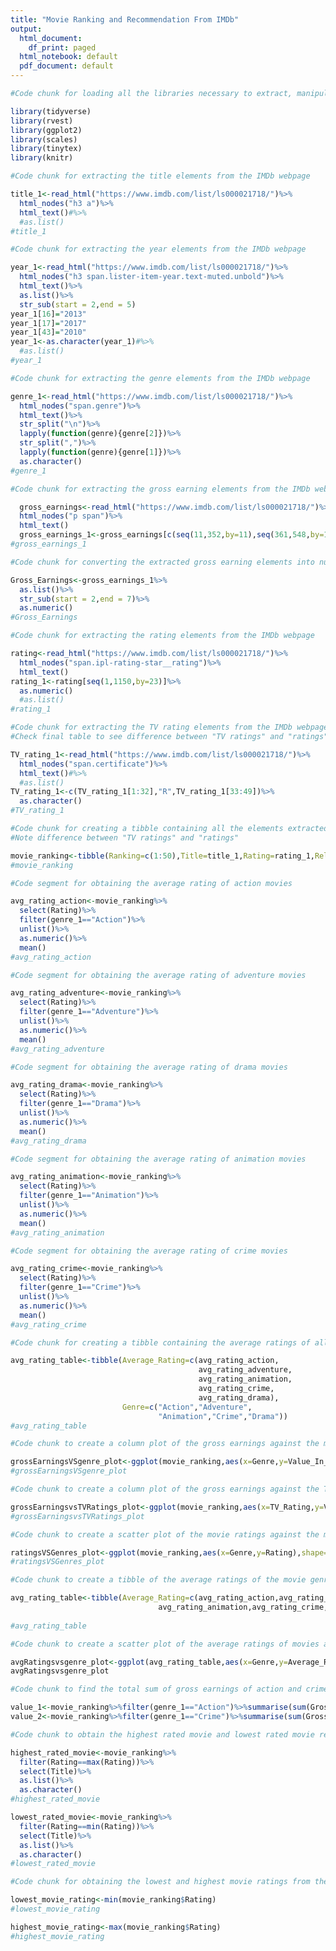 ---
title: "Movie Ranking and Recommendation From IMDb"
output:
  html_document:
    df_print: paged
  html_notebook: default
  pdf_document: default
---


```{r}
#Code chunk for loading all the libraries necessary to extract, manipulate and display the data extracted

library(tidyverse)
library(rvest)
library(ggplot2)
library(scales)
library(tinytex)
library(knitr)
```

```{r}
#Code chunk for extracting the title elements from the IMDb webpage

title_1<-read_html("https://www.imdb.com/list/ls000021718/")%>%
  html_nodes("h3 a")%>%
  html_text()#%>%
  #as.list()
#title_1
```


```{r}
#Code chunk for extracting the year elements from the IMDb webpage

year_1<-read_html("https://www.imdb.com/list/ls000021718/")%>%
  html_nodes("h3 span.lister-item-year.text-muted.unbold")%>%
  html_text()%>%
  as.list()%>%
  str_sub(start = 2,end = 5)
year_1[16]="2013"
year_1[17]="2017"
year_1[43]="2010"
year_1<-as.character(year_1)#%>%
  #as.list()
#year_1
```
```{r}
#Code chunk for extracting the genre elements from the IMDb webpage

genre_1<-read_html("https://www.imdb.com/list/ls000021718/")%>%
  html_nodes("span.genre")%>%
  html_text()%>%
  str_split("\n")%>%
  lapply(function(genre){genre[2]})%>%
  str_split(",")%>%
  lapply(function(genre){genre[1]})%>%
  as.character()
#genre_1
```
```{r}
#Code chunk for extracting the gross earning elements from the IMDb webpage

  gross_earnings<-read_html("https://www.imdb.com/list/ls000021718/")%>%
  html_nodes("p span")%>%
  html_text()
  gross_earnings_1<-gross_earnings[c(seq(11,352,by=11),seq(361,548,by=11))]
#gross_earnings_1
```
```{r}
#Code chunk for converting the extracted gross earning elements into numerical values

Gross_Earnings<-gross_earnings_1%>%
  as.list()%>%
  str_sub(start = 2,end = 7)%>%
  as.numeric()
#Gross_Earnings
```


```{r}
#Code chunk for extracting the rating elements from the IMDb webpage

rating<-read_html("https://www.imdb.com/list/ls000021718/")%>%
  html_nodes("span.ipl-rating-star__rating")%>%
  html_text()
rating_1<-rating[seq(1,1150,by=23)]%>%
  as.numeric()
  #as.list()
#rating_1
```
```{r}
#Code chunk for extracting the TV rating elements from the IMDb webpage
#Check final table to see difference between "TV ratings" and "ratings"

TV_rating_1<-read_html("https://www.imdb.com/list/ls000021718/")%>%
  html_nodes("span.certificate")%>%
  html_text()#%>%
  #as.list()
TV_rating_1<-c(TV_rating_1[1:32],"R",TV_rating_1[33:49])%>%
  as.character()
#TV_rating_1
```
```{r}
#Code chunk for creating a tibble containing all the elements extracted above
#Note difference between "TV ratings" and "ratings"

movie_ranking<-tibble(Ranking=c(1:50),Title=title_1,Rating=rating_1,Release_Year=year_1,Genre=genre_1,Gross__Earnings=gross_earnings_1,Value_In_Millions=Gross_Earnings,TV_Rating=TV_rating_1)
#movie_ranking
```
```{r}
#Code segment for obtaining the average rating of action movies

avg_rating_action<-movie_ranking%>%
  select(Rating)%>%
  filter(genre_1=="Action")%>%
  unlist()%>%
  as.numeric()%>%
  mean()
#avg_rating_action
```
```{r}
#Code segment for obtaining the average rating of adventure movies

avg_rating_adventure<-movie_ranking%>%
  select(Rating)%>%
  filter(genre_1=="Adventure")%>%
  unlist()%>%
  as.numeric()%>%
  mean()
#avg_rating_adventure
```
```{r}
#Code segment for obtaining the average rating of drama movies

avg_rating_drama<-movie_ranking%>%
  select(Rating)%>%
  filter(genre_1=="Drama")%>%
  unlist()%>%
  as.numeric()%>%
  mean()
#avg_rating_drama
```
```{r}
#Code segment for obtaining the average rating of animation movies

avg_rating_animation<-movie_ranking%>%
  select(Rating)%>%
  filter(genre_1=="Animation")%>%
  unlist()%>%
  as.numeric()%>%
  mean()
#avg_rating_animation
```
```{r}
#Code segment for obtaining the average rating of crime movies

avg_rating_crime<-movie_ranking%>%
  select(Rating)%>%
  filter(genre_1=="Crime")%>%
  unlist()%>%
  as.numeric()%>%
  mean()
#avg_rating_crime
```
```{r}
#Code chunk for creating a tibble containing the average ratings of all the genres

avg_rating_table<-tibble(Average_Rating=c(avg_rating_action,
                                          avg_rating_adventure,
                                          avg_rating_animation,
                                          avg_rating_crime,
                                          avg_rating_drama),
                         Genre=c("Action","Adventure",
                                 "Animation","Crime","Drama"))
#avg_rating_table
```

```{r}
#Code chunk to create a column plot of the gross earnings against the movie genres

grossEarningsVSgenre_plot<-ggplot(movie_ranking,aes(x=Genre,y=Value_In_Millions))+geom_col(fill="blue")+scale_y_continuous(labels = label_dollar(unit = "$",suffix = "M"))+ggtitle("GROSS EARNINGS IN DOLLARS AGAINST GENRES")+labs(y="Gross Earnings in Millions of Dollars")
#grossEarningsVSgenre_plot
```
```{r}
#Code chunk to create a column plot of the gross earnings against the TV Ratings

grossEarningsvsTVRatings_plot<-ggplot(movie_ranking,aes(x=TV_Rating,y=Value_In_Millions))+geom_col(fill="red")+scale_y_continuous(labels=label_dollar(unit="$",suffix = "M"))+ggtitle("GROSS EARNINGS IN DOLLARS AGAINST TV RATINGS")+labs(y="Gross Earnings in Millions of Dollars")
#grossEarningsvsTVRatings_plot
```
```{r}
#Code chunk to create a scatter plot of the movie ratings against the movie genres

ratingsVSGenres_plot<-ggplot(movie_ranking,aes(x=Genre,y=Rating),shape=8)+geom_point(fill="yellow")+ggtitle("MOVIE RATINGS AGAINST MOVIE GENRES")
#ratingsVSGenres_plot
```

```{r}
#Code chunk to create a tibble of the average ratings of the movie genres

avg_rating_table<-tibble(Average_Rating=c(avg_rating_action,avg_rating_adventure,
                                 avg_rating_animation,avg_rating_crime,avg_rating_drama),Genre=c("Action",
                                                                                                 "Adventure","Animation","Crime","Drama"))
#avg_rating_table
```
```{r}
#Code chunk to create a scatter plot of the average ratings of movies against the movie genres

avgRatingsvsgenre_plot<-ggplot(avg_rating_table,aes(x=Genre,y=Average_Rating))+geom_point(shape=16)
avgRatingsvsgenre_plot
```
```{r}
#Code chunk to find the total sum of gross earnings of action and crime movies respectively

value_1<-movie_ranking%>%filter(genre_1=="Action")%>%summarise(sum(Gross_Earnings))
value_2<-movie_ranking%>%filter(genre_1=="Crime")%>%summarise(sum(Gross_Earnings))
```
```{r}
#Code chunk to obtain the highest rated movie and lowest rated movie respectively from the "movie_ranking" tibble

highest_rated_movie<-movie_ranking%>%
  filter(Rating==max(Rating))%>%
  select(Title)%>%
  as.list()%>%
  as.character()
#highest_rated_movie

lowest_rated_movie<-movie_ranking%>%
  filter(Rating==min(Rating))%>%
  select(Title)%>%
  as.list()%>%
  as.character()
#lowest_rated_movie
```
```{r}
#Code chunk for obtaining the lowest and highest movie ratings from the "movie_ranking" tibble

lowest_movie_rating<-min(movie_ranking$Rating)
#lowest_movie_rating

highest_movie_rating<-max(movie_ranking$Rating)
#highest_movie_rating
```









